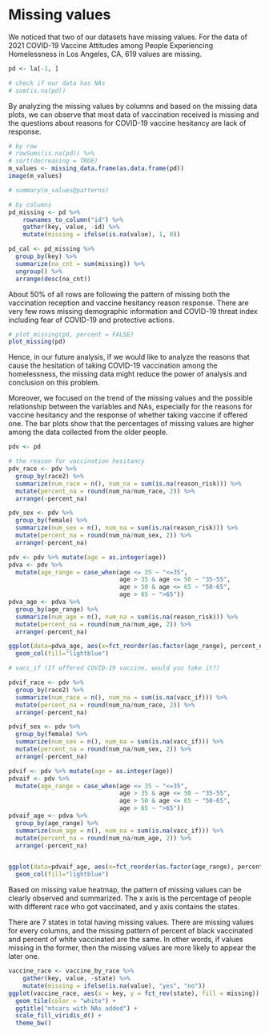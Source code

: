 # Missing values
We noticed that two of our datasets have missing values. For the data of 2021 COVID-19 Vaccine Attitudes among People Experiencing Homelessness in Los Angeles, CA, 619 values are missing. 
```r
pd <- la[-1, ]

# check if our data has NAs 
# sum(is.na(pd))
```

By analyzing the missing values by columns and based on the missing data plots, we can observe that most data of vaccination received is missing and the questions about reasons for COVID-19 vaccine hesitancy are lack of response.
```r
# by row 
# rowSums(is.na(pd)) %>%
# sort(decreasing = TRUE)
m_values <- missing_data.frame(as.data.frame(pd))
image(m_values)

# summary(m_values@patterns)

# by columns 
pd_missing <- pd %>% 
    rownames_to_column("id") %>% 
    gather(key, value, -id) %>% 
    mutate(missing = ifelse(is.na(value), 1, 0))

pd_cal <- pd_missing %>% 
  group_by(key) %>%
  summarize(na_cnt = sum(missing)) %>%
  ungroup() %>%
  arrange(desc(na_cnt))

```

About 50% of all rows are following the pattern of missing both the vaccination reception and vaccine hesitancy reason response. There are very few rows missing demographic information and COVID-19 threat index including fear of COVID-19 and protective actions. 
```r
# plot_missing(pd, percent = FALSE)
plot_missing(pd)

```

Hence, in our future analysis, if we would like to analyze the reasons that cause the hesitation of taking COVID-19 vaccination among the homelessness, the missing data might reduce the power of analysis and conclusion on this problem. 

Moreover, we focused on the trend of the missing values and the possible relationship between the variables and NAs, especially for the reasons for vaccine hesitancy and the response of whether taking vaccine if offered one. The bar plots show that the percentages of missing values are higher among the data collected from the older people.
```r
pdv <- pd

# the reason for vaccination hesitancy 
pdv_race <- pdv %>% 
  group_by(race2) %>% 
  summarize(num_race = n(), num_na = sum(is.na(reason_risk))) %>% 
  mutate(percent_na = round(num_na/num_race, 2)) %>% 
  arrange(-percent_na)

pdv_sex <- pdv %>% 
  group_by(female) %>% 
  summarize(num_sex = n(), num_na = sum(is.na(reason_risk))) %>% 
  mutate(percent_na = round(num_na/num_sex, 2)) %>% 
  arrange(-percent_na)

pdv <- pdv %>% mutate(age = as.integer(age))
pdva <- pdv %>% 
  mutate(age_range = case_when(age <= 35 ~ "<=35", 
                               age > 35 & age <= 50 ~ "35-55", 
                               age > 50 & age <= 65 ~ "50-65", 
                               age > 65 ~ ">65"))
pdva_age <- pdva %>%
  group_by(age_range) %>%
  summarize(num_age = n(), num_na = sum(is.na(reason_risk))) %>%
  mutate(percent_na = round(num_na/num_age, 2)) %>%
  arrange(-percent_na)

ggplot(data=pdva_age, aes(x=fct_reorder(as.factor(age_range), percent_na), y=percent_na)) + 
  geom_col(fill="lightblue")

```


```r
# vacc_if (If offered COVID-19 vaccine, would you take it?)

pdvif_race <- pdv %>% 
  group_by(race2) %>% 
  summarize(num_race = n(), num_na = sum(is.na(vacc_if))) %>% 
  mutate(percent_na = round(num_na/num_race, 2)) %>% 
  arrange(-percent_na)

pdvif_sex <- pdv %>% 
  group_by(female) %>% 
  summarize(num_sex = n(), num_na = sum(is.na(vacc_if))) %>% 
  mutate(percent_na = round(num_na/num_sex, 2)) %>% 
  arrange(-percent_na)

pdvif <- pdv %>% mutate(age = as.integer(age))
pdvaif <- pdv %>% 
  mutate(age_range = case_when(age <= 35 ~ "<=35", 
                               age > 35 & age <= 50 ~ "35-55", 
                               age > 50 & age <= 65 ~ "50-65", 
                               age > 65 ~ ">65"))
pdvaif_age <- pdva %>%
  group_by(age_range) %>%
  summarize(num_age = n(), num_na = sum(is.na(vacc_if))) %>%
  mutate(percent_na = round(num_na/num_age, 2)) %>%
  arrange(-percent_na)


ggplot(data=pdvaif_age, aes(x=fct_reorder(as.factor(age_range), percent_na), y=percent_na)) + 
  geom_col(fill="lightblue")

```

Based on missing value heatmap, the pattern of missing values can be clearly observed and summarized. The x axis is the percentage of people with different race who got vaccinated, and y axis contains the states. 

There are 7 states in total having missing values. There are missing values for every columns, and the missing pattern of percent of black vaccinated and percent of white vaccinated are the same. In other words, if values missing in the former, then the missing values are more likely to appear the later one. 
```r
vaccine_race <- vaccine_by_race %>% 
    gather(key, value, -state) %>% 
    mutate(missing = ifelse(is.na(value), "yes", "no"))
ggplot(vaccine_race, aes(x = key, y = fct_rev(state), fill = missing)) +
  geom_tile(color = "white") + 
  ggtitle("mtcars with NAs added") +
  scale_fill_viridis_d() + 
  theme_bw()

```